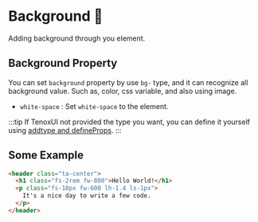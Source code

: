 
# Background 🌆

Adding background through you element.

## Background Property

You can set `background` property by use `bg-` type, and it can recognize all background value. Such as, color, css variable, and also using image.




- `white-space` : Set `white-space` to the element.

:::tip
If TenoxUI not provided the type you want, you can define it yourself using [addtype and defineProps](/docs/function/addtype-and-defineprops).
:::

## Some Example

```html title='index.html'
<header class="ta-center">
  <h1 class="fs-2rem fw-800">Hello World!</h1>
  <p class="fs-18px fw-600 lh-1.4 ls-1px">
    It's a nice day to write a few code.
  </p>
</header>
```
